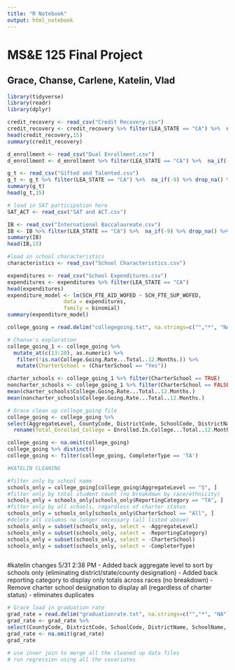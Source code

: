 ```yaml
---
title: "R Notebook"
output: html_notebook
---
```


# MS&E 125 Final Project
## Grace, Chanse, Carlene, Katelin, Vlad

```r
library(tidyverse)
library(readr)
library(dplyr)
```

```r
credit_recovery <- read_csv("Credit Recovery.csv")
credit_recovery <- credit_recovery %>% filter(LEA_STATE == "CA") %>%  na_if(-9) %>% drop_na()
head(credit_recovery,15)
summary(credit_recovery)

d_enrollment <- read_csv("Dual Enrollment.csv")
d_enrollment <- d_enrollment %>% filter(LEA_STATE == "CA") %>%  na_if(-9) %>% drop_na() %>% select(LEAID,LEA_NAME,SCHID, SCH_NAME,COMBOKEY,SCH_DUAL_IND,TOT_DUAL_F,TOT_DUAL_M,SCH_DUALENR_LEP_F,SCH_DUALENR_LEP_M,SCH_DUALENR_IDEA_F,SCH_DUALENR_IDEA_M)

```

```r
g_t <- read_csv("Gifted and Talented.csv")
g_t <- g_t %>% filter(LEA_STATE == "CA") %>%  na_if(-9) %>% drop_na() %>% select(LEAID,LEA_NAME,SCHID, SCH_NAME,COMBOKEY,SCH_GT_IND,SCH_GTENR_LEP_M,SCH_GTENR_LEP_F,SCH_GTENR_IDEA_M,SCH_GTENR_IDEA_F)
summary(g_t)
head(g_t,15)
```

```r
# load in SAT participation here
SAT_ACT <- read_csv("SAT and ACT.csv")
```


```r
IB <- read_csv("International Baccalaureate.csv")
IB <- IB %>% filter(LEA_STATE == "CA") %>%  na_if(-9) %>% drop_na() %>% select(LEAID,LEA_NAME,SCHID, SCH_NAME,COMBOKEY,SCH_IBENR_IND,SCH_IBENR_LEP_M,SCH_IBENR_LEP_F,SCH_IBENR_IDEA_M,SCH_IBENR_IDEA_F)
summary(IB)
head(IB,15)
```

```r
#load in school characteristics
characteristics <- read_csv("School Characteristics.csv")
```



```r
expenditures <- read_csv("School Expenditures.csv")
expenditures <- expenditures %>% filter(LEA_STATE == "CA") 
head(expenditures)
expenditure_model <- lm(SCH_FTE_AID_WOFED ~ SCH_FTE_SUP_WOFED, 
                  data = expenditures,
                  family = binomial)
summary(expenditure_model)
```

```r
college_going = read.delim("collegegoing.txt", na.strings=c("","*", "NA"))

# Chanse's exploration
college_going_1 <- college_going %>% 
  mutate_at(c(13:20), as.numeric) %>%
   filter(!is.na(College.Going.Rate...Total..12.Months.)) %>%
   mutate(CharterSchool = (CharterSchool == "Yes"))

charter_schools <- college_going_1 %>% filter(CharterSchool == TRUE)
noncharter_schools <- college_going_1 %>% filter(CharterSchool == FALSE)
mean(charter_schools$College.Going.Rate...Total..12.Months.)
mean(noncharter_schools$College.Going.Rate...Total..12.Months.)
```

```r
# Grace clean up college_going file
college_going <- college_going %>% 
select(AggregateLevel, CountyCode, DistrictCode, SchoolCode, DistrictName, SchoolName, CharterSchool, ReportingCategory, CompleterType, High.School.Completers, Enrolled.In.College...Total..12.Months., College.Going.Rate...Total..12.Months., Enrolled.In.State..12.Months.,Enrolled.Out.of.State..12.Months.) %>% 
  rename(Total_Enrolled_College = Enrolled.In.College...Total..12.Months., Total_College_Going_Rate = College.Going.Rate...Total..12.Months., Total_Enrolled_In_State = Enrolled.In.State..12.Months., Total_Enrolled_Out_State = Enrolled.Out.of.State..12.Months.)

college_going <- na.omit(college_going)
college_going %>% distinct()
college_going <- filter(college_going, CompleterType == 'TA')

#KATELIN CLEANING

#filter only by school name
schools_only = college_going[college_going$AggregateLevel == "S", ]
#filter only by total student count (no breakdown by race/ethnicity)
schools_only = schools_only[schools_only$ReportingCategory == "TA", ]
#filter only by all schools, regardless of charter status
schools_only = schools_only[schools_only$CharterSchool == "All", ]
#delete all columns no longer necessary (all listed above)
schools_only = subset(schools_only, select = -AggregateLevel)
schools_only = subset(schools_only, select = -ReportingCategory)
schools_only = subset(schools_only, select = -CharterSchool)
schools_only = subset(schools_only, select = -CompleterType)



```
#katelin changes 5/31 2:38 PM 
- Added back aggregate level to sort by schools only (eliminating district/state/county designation)
- Added back reporting category to display only totals across races (no breakdown)
- Remove charter school designation to display all (regardless of charter status) - eliminates duplicates

```r
# Grace load in graduation rate
grad_rate = read.delim("graduationrate.txt", na.strings=c("","*", "NA"))
grad_rate <- grad_rate %>% 
select(CountyCode, DistrictCode, SchoolCode, DistrictName, SchoolName, CharterSchool, CohortStudents, Regular.HS.Diploma.Graduates..Count.,Regular.HS.Diploma.Graduates..Rate.) %>% rename(Num_Students = CohortStudents, HS_Diploma_Count = Regular.HS.Diploma.Graduates..Count., HS_Diploma_Rate = Regular.HS.Diploma.Graduates..Rate.)
grad_rate <- na.omit(grad_rate)
grad_rate
```

```r
# use inner join to merge all the cleaned up data files 
# run regression using all the covariates
```

